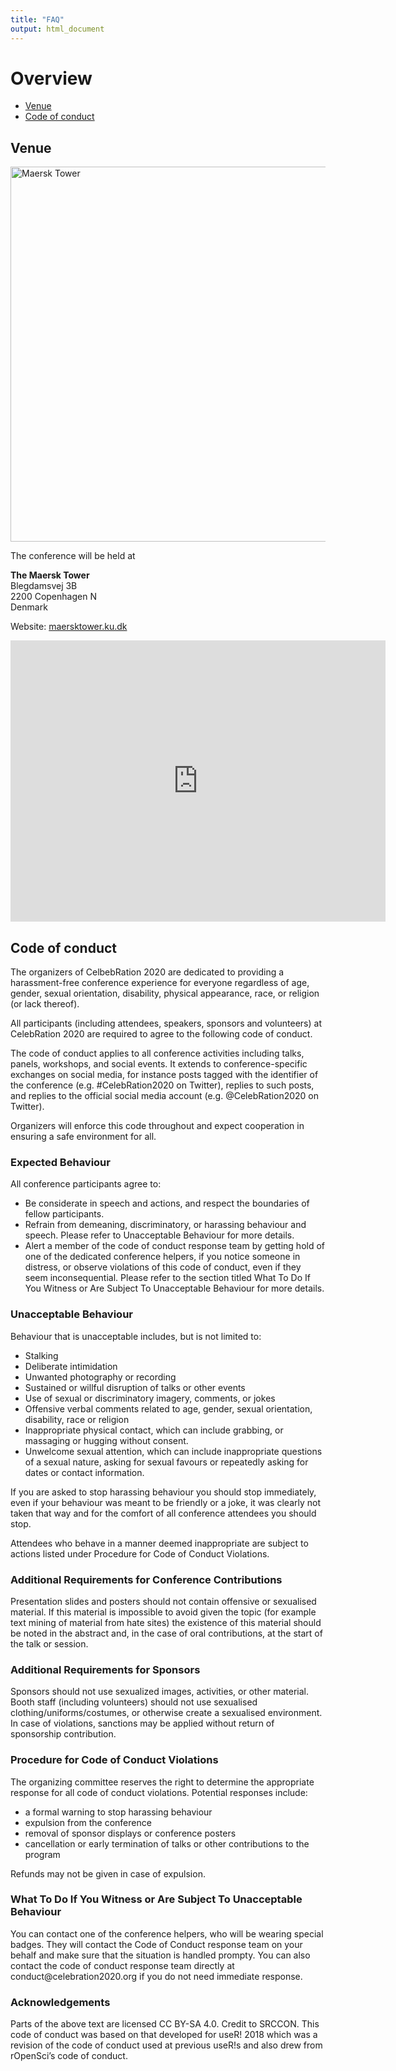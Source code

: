 ```yaml
---
title: "FAQ"
output: html_document
---
```


# Overview

*   [Venue](#venue)
*   [Code of conduct](#codeofconduct)


## Venue {#venue}

<img src="./pics/maersktower.jpg" alt="Maersk Tower" style="width:600px">


The conference will be held at 

**The Maersk Tower** <br>
Blegdamsvej 3B <br>
2200 Copenhagen N <br>
Denmark 

Website: <a href="https://maersktower.ku.dk/"> maersktower.ku.dk </a>


<iframe src="https://www.google.com/maps/embed?pb=!1m18!1m12!1m3!1d8996.822798339976!2d12.56338661964933!3d55.6854114273837!2m3!1f0!2f0!3f0!3m2!1i1024!2i768!4f13.1!3m3!1m2!1s0x465253000f237763%3A0x998b21c02de60538!2sM%C3%A6rsk%20T%C3%A5rnet%20-%20K%C3%B8benhavns%20Universitet!5e0!3m2!1sda!2sdk!4v1574510892019!5m2!1sda!2sdk" width="600" height="450" frameborder="0" style="border:0;" allowfullscreen=""></iframe>


## Code of conduct {#codeofconduct}


The organizers of CelbebRation 2020 are dedicated to providing a harassment-free conference experience for everyone regardless of age, gender, sexual orientation, disability, physical appearance, race, or religion (or lack thereof).

All participants (including attendees, speakers, sponsors and volunteers) at CelebRation 2020 are required to agree to the following code of conduct.

The code of conduct applies to all conference activities including talks, panels, workshops, and social events. It extends to conference-specific exchanges on social media, for instance posts tagged with the identifier of the conference (e.g. #CelebRation2020 on Twitter), replies to such posts, and replies to the official social media account (e.g. @CelebRation2020 on Twitter).

Organizers will enforce this code throughout and expect cooperation in ensuring a safe environment for all.

### Expected Behaviour

All conference participants agree to:

- Be considerate in speech and actions, and respect the boundaries of fellow participants.
- Refrain from demeaning, discriminatory, or harassing behaviour and speech. Please refer to Unacceptable Behaviour for more details.
- Alert a member of the code of conduct response team by getting hold of one of the dedicated conference helpers, if you notice someone in distress, or observe violations of this code of conduct, even if they seem inconsequential. Please refer to the section titled What To Do If You Witness or Are Subject To Unacceptable Behaviour for more details.

### Unacceptable Behaviour

Behaviour that is unacceptable includes, but is not limited to:

- Stalking
- Deliberate intimidation
- Unwanted photography or recording
- Sustained or willful disruption of talks or other events
- Use of sexual or discriminatory imagery, comments, or jokes
- Offensive verbal comments related to age, gender, sexual orientation, disability, race or religion
- Inappropriate physical contact, which can include grabbing, or massaging or hugging without consent.
- Unwelcome sexual attention, which can include inappropriate questions of a sexual nature, asking for sexual favours or repeatedly asking for dates or contact information.

If you are asked to stop harassing behaviour you should stop immediately, even if your behaviour was meant to be friendly or a joke, it was clearly not taken that way and for the comfort of all conference attendees you should stop.

Attendees who behave in a manner deemed inappropriate are subject to actions listed under Procedure for Code of Conduct Violations.

### Additional Requirements for Conference Contributions

Presentation slides and posters should not contain offensive or sexualised material. If this material is impossible to avoid given the topic (for example text mining of material from hate sites) the existence of this material should be noted in the abstract and, in the case of oral contributions, at the start of the talk or session.

### Additional Requirements for Sponsors

Sponsors should not use sexualized images, activities, or other material. Booth staff (including volunteers) should not use sexualised clothing/uniforms/costumes, or otherwise create a sexualised environment. In case of violations, sanctions may be applied without return of sponsorship contribution.

### Procedure for Code of Conduct Violations

The organizing committee reserves the right to determine the appropriate response for all code of conduct violations. Potential responses include:

- a formal warning to stop harassing behaviour
- expulsion from the conference
- removal of sponsor displays or conference posters
- cancellation or early termination of talks or other contributions to the program

Refunds may not be given in case of expulsion.

### What To Do If You Witness or Are Subject To Unacceptable Behaviour
You can contact one of the conference helpers, who will be wearing special badges. They will contact the Code of Conduct response team on your behalf and make sure that the situation is handled prompty. You can also contact the code of conduct response team directly at conduct@celebration2020.org if you do not need immediate response.


### Acknowledgements
Parts of the above text are licensed CC BY-SA 4.0. Credit to SRCCON. This code of conduct was based on that developed for useR! 2018 which was a revision of the code of conduct used at previous useR!s and also drew from rOpenSci’s code of conduct.
